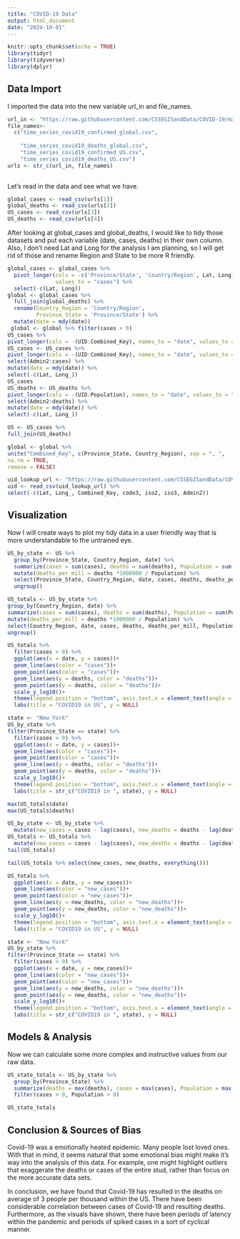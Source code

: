 ---
title: "COVID-19 Data"
output: html_document
date: "2024-10-01"
---

```{r setup, include=TRUE}
knitr::opts_chunk$set(echo = TRUE)
library(tidyr)
library(tidyverse)
library(dplyr)
```

## Data Import

I imported the data into the new variable url_in and file_names.

```{r URLS, include=TRUE}
url_in <- "https://raw.githubusercontent.com/CSSEGISandData/COVID-19/master/csse_covid_19_data/csse_covid_19_time_series/"
file_names<-
  c("time_series_covid19_confirmed_global.csv",
    
    "time_series_covid19_deaths_global.csv",
    "time_series_covid19_confirmed_US.csv",
    "time_series_covid19_deaths_US.csv")
urls <- str_c(url_in, file_names)
              
```

Let's read in the data and see what we have.

```{r import_data, message=FALSE}
global_cases <- read_csv(urls[1])
global_deaths <- read_csv(urls[2])
US_cases <- read_csv(urls[3])
US_deaths <- read_csv(urls[4])
```

After looking at global_cases and global_deaths, I would like to tidy those datasets and put each variable (date, cases, deaths) in their own column.
Also, I don't need Lat and Long for the analysis I am planning, so I will get rid of those and rename Region and State to be more R friendly.

```{r tidy_global_data, include=TRUE}
global_cases <- global_cases %>%
  pivot_longer(cols = -c('Province/State', 'Country/Region', Lat, Long), names_to = "date",
               values_to = "cases") %>%
  select(-c(Lat, Long))
global <- global_cases %>%
  full_join(global_deaths) %>%
  rename(Country_Region = 'Country/Region',
         Province_State = 'Province/State') %>%
  mutate(date = mdy(date))
 global <- global %>% filter(cases > 0)
US_cases %>%
pivot_longer(cols = -(UID:Combined_Key), names_to = "date", values_to = "cases")
US_cases <- US_cases %>%
pivot_longer(cols = -(UID:Combined_Key), names_to = "date", values_to = "cases") %>%
select(Admin2:cases) %>%
mutate(date = mdy(date)) %>%
select(-c(Lat, Long_))
US_cases
US_deaths <- US_deaths %>%
pivot_longer(cols = -(UID:Population), names_to = "date", values_to = "deaths") %>%
select(Admin2:deaths) %>%
mutate(date = mdy(date)) %>%
select(-c(Lat, Long_))

US <- US_cases %>%
full_join(US_deaths)

global <- global %>%
unite("Combined_Key", c(Province_State, Country_Region), sep = ", ",
na.rm = TRUE,
remove = FALSE)

uid_lookup_url <- "https://raw.githubusercontent.com/CSSEGISandData/COVID-19/master/csse_covid_19_data/UID_ISO_FIPS_LookUp_Table.csv"
uid <- read_csv(uid_lookup_url) %>%
select(-c(Lat, Long_, Combined_Key, code3, iso2, iso3, Admin2))

```

## Visualization

Now I will create ways to plot my tidy data in a user friendly way that is more understandable to the untrained eye.

```{r visuals, include=TRUE}
US_by_state <- US %>%
  group_by(Province_State, Country_Region, date) %>%
  summarize(cases = sum(cases), deaths = sum(deaths), Population = sum(Population)) %>%
  mutate(deaths_per_mill = deaths *1000000 / Population) %>%
  select(Province_State, Country_Region, date, cases, deaths, deaths_per_mill, Population) %>%
  ungroup()

US_totals <- US_by_state %>%
group_by(Country_Region, date) %>%
summarize(cases = sum(cases), deaths = sum(deaths), Population = sum(Population)) %>%
mutate(deaths_per_mill = deaths *1000000 / Population) %>%
select(Country_Region, date, cases, deaths, deaths_per_mill, Population) %>%
ungroup()

US_totals %>%
  filter(cases > 0) %>%
  ggplot(aes(x = date, y = cases))+
  geom_line(aes(color = "cases"))+
  geom_point(aes(color = "cases"))+
  geom_line(aes(y = deaths, color = "deaths"))+
  geom_point(aes(y = deaths, color = "deaths"))+
  scale_y_log10()+
  theme(legend.position = "bottom", axis.text.x = element_text(angle = 90))+
  labs(title = "COVID19 in US", y = NULL)

state <- "New York" 
US_by_state %>%
filter(Province_State == state) %>%
  filter(cases > 0) %>%
  ggplot(aes(x = date, y = cases))+
  geom_line(aes(color = "cases"))+
  geom_point(aes(color = "cases"))+
  geom_line(aes(y = deaths, color = "deaths"))+
  geom_point(aes(y = deaths, color = "deaths"))+
  scale_y_log10()+
  theme(legend.position = "bottom", axis.text.x = element_text(angle = 90))+
  labs(title = str_c("COVID19 in ", state), y = NULL)

max(US_totals$date)
max(US_totals$deaths)

US_by_state <- US_by_state %>%
  mutate(new_cases = cases - lag(cases), new_deaths = deaths - lag(deaths))
US_totals <- US_totals %>%
  mutate(new_cases = cases - lag(cases), new_deaths = deaths - lag(deaths))
tail(US_totals)

tail(US_totals %>% select(new_cases, new_deaths, everything()))

US_totals %>%
  ggplot(aes(x = date, y = new_cases))+
  geom_line(aes(color = "new_cases"))+
  geom_point(aes(color = "new_cases"))+
  geom_line(aes(y = new_deaths, color = "new_deaths"))+
  geom_point(aes(y = new_deaths, color = "new_deaths"))+
  scale_y_log10()+
  theme(legend.position = "bottom", axis.text.x = element_text(angle = 90))+
  labs(title = "COVID19 in US", y = NULL)

state <- "New York" 
US_by_state %>%
filter(Province_State == state) %>%
  filter(cases > 0) %>%
  ggplot(aes(x = date, y = new_cases))+
  geom_line(aes(color = "new_cases"))+
  geom_point(aes(color = "new_cases"))+
  geom_line(aes(y = new_deaths, color = "new_deaths"))+
  geom_point(aes(y = new_deaths, color = "new_deaths"))+
  scale_y_log10()+
  theme(legend.position = "bottom", axis.text.x = element_text(angle = 90))+
  labs(title = str_c("COVID19 in ", state), y = NULL)
```

## Models & Analysis

Now we can calculate some more complex and instructive values from our raw data. 


```{r models and analysis, include=TRUE}
US_state_totals <- US_by_state %>%
  group_by(Province_State) %>%
  summarize(deaths = max(deaths), cases = max(cases), Population = max(Population), cases_per_thou = 1000*cases / Population, deaths_per_thou = 1000* deaths / Population) %>%
  filter(cases > 0, Population > 0)

US_state_totals
```


## Conclusion & Sources of Bias

Covid-19 was a emotionally heated epidemic. Many people lost loved ones. With that in mind, it seems natural that some emotional bias might make it's way into the analysis of this data. For example, one might highlight outliers that exaggerate the deaths or cases of the entire stud, rather than focus on the more accurate data sets. 

In conclusion, we have found that Covid-19 has resulted in the deaths on average of 3 people per thousand within the US. There have been considerable correlation between cases of Covid-19 and resulting deaths. Furthermore, as the visuals have shown, there have been periods of latency within the pandemic and periods of spiked cases in a sort of cyclical manner. 